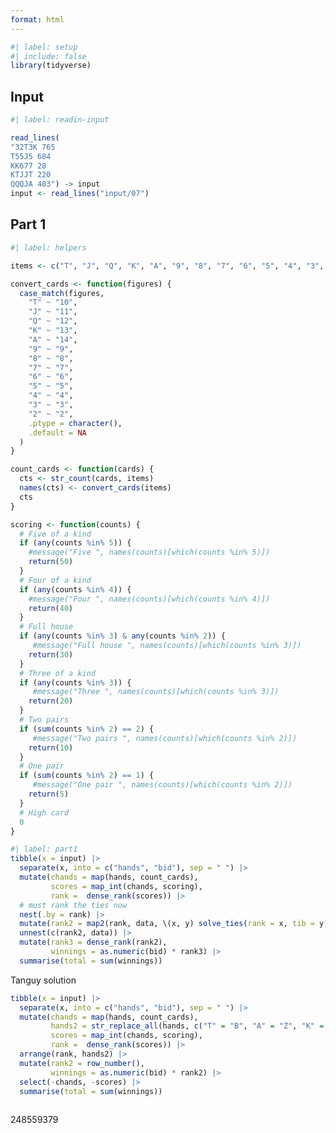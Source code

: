 ```yaml
---
format: html
---
```


```r
#| label: setup
#| include: false
library(tidyverse)
```

## Input

```r
#| label: readin-input

read_lines(
"32T3K 765
T55J5 684
KK677 28
KTJJT 220
QQQJA 483") -> input
input <- read_lines("input/07")
```


## Part 1

```r
#| label: helpers

items <- c("T", "J", "Q", "K", "A", "9", "8", "7", "6", "5", "4", "3", "2")

convert_cards <- function(figures) {
  case_match(figures,
    "T" ~ "10",
    "J" ~ "11",
    "Q" ~ "12",
    "K" ~ "13",
    "A" ~ "14",
    "9" ~ "9",
    "8" ~ "8",
    "7" ~ "7",
    "6" ~ "6",
    "5" ~ "5",
    "4" ~ "4",
    "3" ~ "3",
    "2" ~ "2",
    .ptype = character(),
    .default = NA
  )
}

count_cards <- function(cards) {
  cts <- str_count(cards, items)
  names(cts) <- convert_cards(items)
  cts
}

scoring <- function(counts) {
  # Five of a kind
  if (any(counts %in% 5)) {
    #message("Five ", names(counts)[which(counts %in% 5)])
    return(50)
  }
  # Four of a kind
  if (any(counts %in% 4)) {
    #message("Four ", names(counts)[which(counts %in% 4)])
    return(40)
  }
  # Full house
  if (any(counts %in% 3) & any(counts %in% 2)) {
     #message("Full house ", names(counts)[which(counts %in% 3)])
    return(30)
  }
  # Three of a kind
  if (any(counts %in% 3)) {
     #message("Three ", names(counts)[which(counts %in% 3)])
    return(20)
  }
  # Two pairs
  if (sum(counts %in% 2) == 2) {
     #message("Two pairs ", names(counts)[which(counts %in% 2)])
    return(10)
  }
  # One pair
  if (sum(counts %in% 2) == 1) {
     #message("One pair ", names(counts)[which(counts %in% 2)])
    return(5)
  }
  # High card
  0
}

```

```r
#| label: part1
tibble(x = input) |> 
  separate(x, into = c("hands", "bid"), sep = " ") |> 
  mutate(chands = map(hands, count_cards),
         scores = map_int(chands, scoring),
         rank =  dense_rank(scores)) |> 
  # must rank the ties now
  nest(.by = rank) |> 
  mutate(rank2 = map2(rank, data, \(x, y) solve_ties(rank = x, tib = y))) |> 
  unnest(c(rank2, data)) |> 
  mutate(rank3 = dense_rank(rank2),
         winnings = as.numeric(bid) * rank3) |> 
  summarise(total = sum(winnings))

```

Tanguy solution

```r
tibble(x = input) |> 
  separate(x, into = c("hands", "bid"), sep = " ") |> 
  mutate(chands = map(hands, count_cards),
         hands2 = str_replace_all(hands, c("T" = "B", "A" = "Z", "K" = "W")),
         scores = map_int(chands, scoring),
         rank =  dense_rank(scores)) |> 
  arrange(rank, hands2) |> 
  mutate(rank2 = row_number(),
         winnings = as.numeric(bid) * rank2) |> 
  select(-chands, -scores) |> 
  summarise(total = sum(winnings))
  
```

248559379


